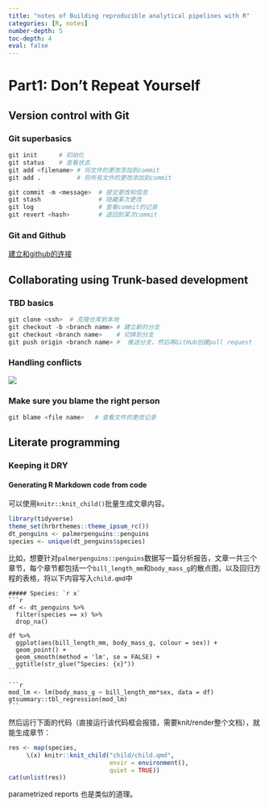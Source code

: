 ```yaml
---
title: "notes of Building reproducible analytical pipelines with R"
categories: [R, notes]
number-depth: 5
toc-depth: 4
eval: false
---
```



# Part1: Don’t Repeat Yourself

## Version control with Git

### Git superbasics

```r
git init      # 初始化
git status    # 查看状态
git add <filename> # 将文件的更改添加到commit
git add .          # 将所有文件的更改添加到commit

git commit -m <message>  # 提交更改和信息
git stash                # 隐藏某次更改
git log                  # 查看commit的记录
git revert <hash>        # 退回到某次commit
```


### Git and Github

[建立和github的连接](https://raps-with-r.dev/git.html#git-and-github)


## Collaborating using Trunk-based development

### TBD basics

```r
git clone <ssh>  # 克隆仓库到本地
git checkout -b <branch name> # 建立新的分支
git checkout <branch name>    # 切换到分支
git push origin <branch name> #  推送分支，然后再GitHub创建pull request

```

### Handling conflicts

![](github_conflict_tbd.png)


### Make sure you blame the right person

```r
git blame <file name>   # 查看文件的更改记录
```


## Literate programming

### Keeping it DRY

#### Generating R Markdown code from code

可以使用`knitr::knit_child()`批量生成文章内容。


```r
library(tidyverse)
theme_set(hrbrthemes::theme_ipsum_rc())
dt_penguins <- palmerpenguins::penguins 
species <- unique(dt_penguins$species)
```

比如，想要针对`palmerpenguins::penguins`数据写一篇分析报告，文章一共三个章节，每个章节都包括一个`bill_length_mm`和`body_mass_g`的散点图，以及回归方程的表格，将以下内容写入`child.qmd`中

`````verbatim
##### Species: `r x`
```r
df <- dt_penguins %>% 
  filter(species == x) %>% 
  drop_na()

df %>% 
  ggplot(aes(bill_length_mm, body_mass_g, colour = sex)) +
  geom_point() +
  geom_smooth(method = 'lm', se = FALSE) +
  ggtitle(str_glue("Species: {x}"))
```

```r
mod_lm <- lm(body_mass_g ~ bill_length_mm*sex, data = df)
gtsummary::tbl_regression(mod_lm)
```
`````


然后运行下面的代码（直接运行该代码框会报错，需要knit/render整个文档），就能生成章节：


```r
res <- map(species,
     \(x) knitr::knit_child("child/child.qmd",
                            envir = environment(),
                            quiet = TRUE))
cat(unlist(res))
```


parametrized reports 也是类似的道理。


